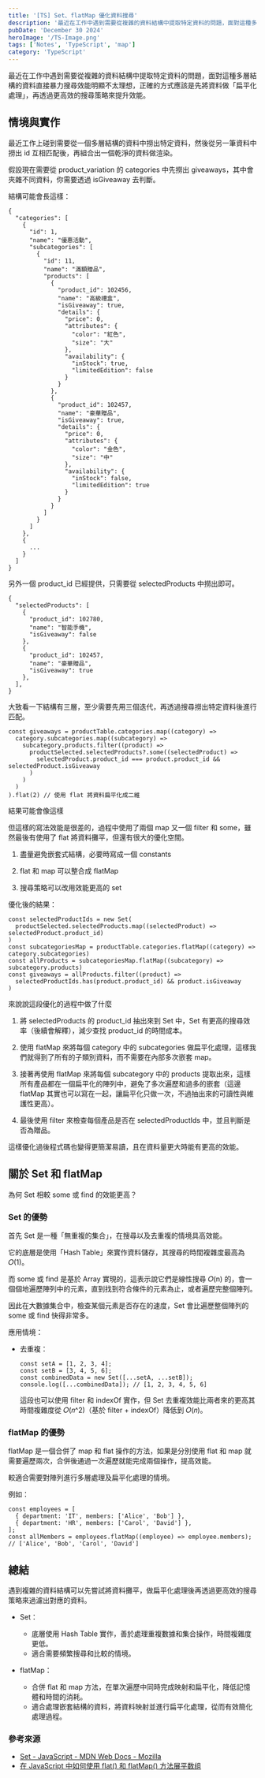 ```yaml
---
title: '[TS] Set、flatMap 優化資料搜尋'
description: '最近在工作中遇到需要從複雜的資料結構中提取特定資料的問題，面對這種多層結構的資料直接暴力搜尋效能明顯不太理想，正確的方式應該是先將資料做扁平化處理，再透過更高效的搜尋策略來提升效能。'
pubDate: 'December 30 2024'
heroImage: '/TS-Image.png'
tags: ['Notes', 'TypeScript', 'map']
category: 'TypeScript'
---
```


最近在工作中遇到需要從複雜的資料結構中提取特定資料的問題，面對這種多層結構的資料直接暴力搜尋效能明顯不太理想，正確的方式應該是先將資料做「扁平化處理」，再透過更高效的搜尋策略來提升效能。

## 情境與實作

最近工作上碰到需要從一個多層結構的資料中撈出特定資料，然後從另一筆資料中撈出 id 互相匹配後，再組合出一個乾淨的資料做渲染。

假設現在需要從 product_variation 的 categories 中先撈出 giveaways，其中會夾雜不同資料，你需要透過 isGiveaway 去判斷。

結構可能會長這樣：

```json=
{
  "categories": [
    {
      "id": 1,
      "name": "優惠活動",
      "subcategories": [
        {
          "id": 11,
          "name": "滿額贈品",
          "products": [
            {
              "product_id": 102456,
              "name": "高級禮盒",
              "isGiveaway": true,
              "details": {
                "price": 0,
                "attributes": {
                  "color": "紅色",
                  "size": "大"
                },
                "availability": {
                  "inStock": true,
                  "limitedEdition": false
                }
              }
            },
            {
              "product_id": 102457,
              "name": "豪華贈品",
              "isGiveaway": true,
              "details": {
                "price": 0,
                "attributes": {
                  "color": "金色",
                  "size": "中"
                },
                "availability": {
                  "inStock": false,
                  "limitedEdition": true
                }
              }
            }
          ]
        }
      ]
    },
    {
      ...
    }
  ]
}
```

另外一個 product_id 已經提供，只需要從 selectedProducts 中撈出即可。

```json=
{
  "selectedProducts": [
    {
      "product_id": 102780,
      "name": "智能手機",
      "isGiveaway": false
    },
    {
      "product_id": 102457,
      "name": "豪華贈品",
      "isGiveaway": true
    },
  ],
}
```

大致看一下結構有三層，至少需要先用三個迭代，再透過搜尋撈出特定資料後進行匹配。

```ts=
const giveaways = productTable.categories.map((category) =>
  category.subcategories.map((subcategory) =>
    subcategory.products.filter((product) =>
      productSelected.selectedProducts?.some((selectedProduct) =>
        selectedProduct.product_id === product.product_id && selectedProduct.isGiveaway
      )
    )
  )
).flat(2) // 使用 flat 將資料扁平化成二維
```

結果可能會像這樣

但這樣的寫法效能是很差的，過程中使用了兩個 map 又一個 filter 和 some，雖然最後有使用了 flat 將資料攤平，但還有很大的優化空間。

1. 盡量避免嵌套式結構，必要時寫成一個 constants

2. flat 和 map 可以整合成 flatMap

3. 搜尋策略可以改用效能更高的 set

優化後的結果：

```ts=
const selectedProductIds = new Set(
  productSelected.selectedProducts.map((selectedProduct) => selectedProduct.product_id)
)
const subcategoriesMap = productTable.categories.flatMap((category) => category.subcategories)
const allProducts = subcategoriesMap.flatMap((subcategory) => subcategory.products)
const giveaways = allProducts.filter((product) => 
  selectedProductIds.has(product.product_id) && product.isGiveaway
)
```

來說說這段優化的過程中做了什麼

1. 將 selectedProducts 的 product_id 抽出來到 Set 中，Set 有更高的搜尋效率（後續會解釋），減少查找 product_id 的時間成本。

2. 使用 flatMap 來將每個 category 中的 subcategories 做扁平化處理，這樣我們就得到了所有的子類別資料，而不需要在內部多次嵌套 map。

3. 接著再使用 flatMap 來將每個 subcategory 中的 products 提取出來，這樣所有產品都在一個扁平化的陣列中，避免了多次遍歷和過多的嵌套（這邊 flatMap 其實也可以寫在一起，讓扁平化只做一次，不過抽出來的可讀性與維護性更高）。

4. 最後使用 filter 來檢查每個產品是否在 selectedProductIds 中，並且判斷是否為贈品。

這樣優化過後程式碼也變得更簡潔易讀，且在資料量更大時能有更高的效能。

## 關於 Set 和 flatMap

為何 Set 相較 some 或 find 的效能更高？

### Set 的優勢

首先 Set 是一種「無重複的集合」，在搜尋以及去重複的情境具高效能。

它的底層是使用「Hash Table」來實作資料儲存，其搜尋的時間複雜度最高為 𝑂(1)。

而 some 或 find 是基於 Array 實現的，這表示說它們是線性搜尋 𝑂(n) 的，會一個個地遍歷陣列中的元素，直到找到符合條件的元素為止，或者遍歷完整個陣列。

因此在大數據集合中，檢查某個元素是否存在的速度，Set 會比遍歷整個陣列的 some 或 find 快得非常多。

應用情境：

* 去重複：

    ```ts=
    const setA = [1, 2, 3, 4];
    const setB = [3, 4, 5, 6];
    const combinedData = new Set([...setA, ...setB]);
    console.log([...combinedData]); // [1, 2, 3, 4, 5, 6]
    ```

    這段也可以使用 filter 和 indexOf 實作，但 Set 去重複效能比兩者來的更高其時間複雜度從 𝑂(𝑛^2)（基於 filter + indexOf）降低到 𝑂(𝑛)。

### flatMap 的優勢

flatMap 是一個合併了 map 和 flat 操作的方法，如果是分別使用 flat 和 map 就需要遍歷兩次，合併後通過一次遍歷就能完成兩個操作，提高效能。  

較適合需要對陣列進行多層處理及扁平化處理的情境。

例如： 

```ts=
const employees = [
  { department: 'IT', members: ['Alice', 'Bob'] },
  { department: 'HR', members: ['Carol', 'David'] },
];
const allMembers = employees.flatMap((employee) => employee.members);
// ['Alice', 'Bob', 'Carol', 'David']
```

## 總結

遇到複雜的資料結構可以先嘗試將資料攤平，做扁平化處理後再透過更高效的搜尋策略來過濾出對應的資料。

* Set：

    * 底層使用 Hash Table 實作，善於處理重複數據和集合操作，時間複雜度更低。
    * 適合需要頻繁搜尋和比較的情境。

* flatMap：

    * 合併 flat 和 map 方法，在單次遍歷中同時完成映射和扁平化，降低記憶體和時間的消耗。
    * 適合處理嵌套結構的資料，將資料映射並進行扁平化處理，從而有效簡化處理過程。

### 參考來源

* [Set - JavaScript - MDN Web Docs - Mozilla](https://developer.mozilla.org/zh-TW/docs/Web/JavaScript/Reference/Global_Objects/Set)
* [在 JavaScript 中如何使用 flat() 和 flatMap() 方法展平数组](https://www.freecodecamp.org/chinese/news/flat-and-flatmap-javascript-array-methods/)